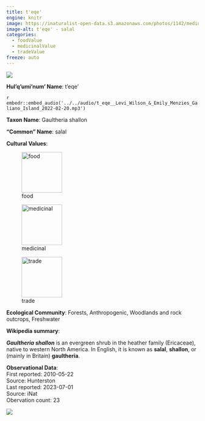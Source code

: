 ```yaml
---
title: t'eqe'
engine: knitr
image: https://inaturalist-open-data.s3.amazonaws.com/photos/1142/medium.jpg
image-alt: t'eqe' - salal
categories:
  - foodValue
  - medicinalValue
  - tradeValue
freeze: auto
---
```

![](https://inaturalist-open-data.s3.amazonaws.com/photos/1142/medium.jpg){fig-alt="t'eqe' - salal"}

**Hul'q'umi'num' Name**: t'eqe'

`r embedr::embed_audio('../../audio/t_eqe__Levi_Wilson_&_Emily_Menzies_Galiano_Island_2022-02-20.mp3')`

**Taxon Name**: Gaultheria shallon

**"Common" Name**: salal

**Cultural Values**:  

::: {layout-nrow=1 style="width:60%"}
![food](/files/food.svg){width=106px}

![medicinal](/files/medicinal.svg){width=106px}

![trade](/files/trade.svg){width=106px}
:::

**Ecological Community**: Forests, Anthropogenic, Woodlands and rock outcrops, Freshwater

**Wikipedia summary**:  
<p class="mw-empty-elt">

</p>

<p><i><b>Gaultheria shallon</b></i> is an evergreen shrub in the heather family (Ericaceae), native to western North America.  In English, it is known as <b>salal</b>, <b>shallon</b>, or (mainly in Britain) <b>gaultheria</b>.

**Observational Data**:   
First reported: 2010-05-22  
Source: Hunterston  
Last reported: 2023-07-01  
Source: iNat  
Obervation count: 23

![](community_dist.png)
